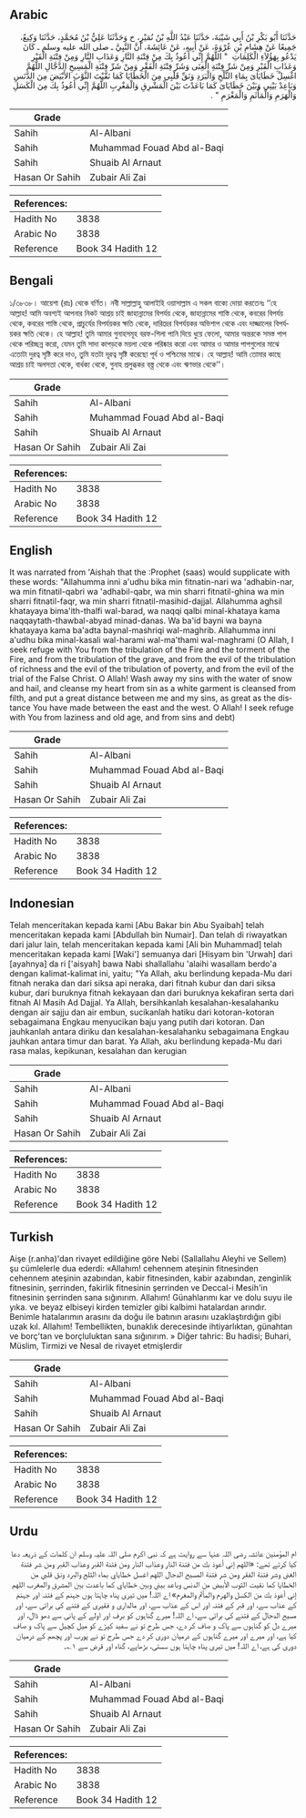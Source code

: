 ## Arabic


<div dir="rtl" lang="ar" style={{fontSize:'larger',backgroundColor:'#f8f9fa',padding:20}}>
حَدَّثَنَا أَبُو بَكْرِ بْنُ أَبِي شَيْبَةَ، حَدَّثَنَا عَبْدُ اللَّهِ بْنُ نُمَيْرٍ، ح وَحَدَّثَنَا عَلِيُّ بْنُ مُحَمَّدٍ، حَدَّثَنَا وَكِيعٌ، جَمِيعًا عَنْ هِشَامِ بْنِ عُرْوَةَ، عَنْ أَبِيهِ، عَنْ عَائِشَةَ، أَنَّ النَّبِيَّ ـ صلى الله عليه وسلم ـ كَانَ يَدْعُو بِهَؤُلاَءِ الْكَلِمَاتِ ‏ "‏ اللَّهُمَّ إِنِّي أَعُوذُ بِكَ مِنْ فِتْنَةِ النَّارِ وَعَذَابِ النَّارِ وَمِنْ فِتْنَةِ الْقَبْرِ وَعَذَابِ الْقَبْرِ وَمِنْ شَرِّ فِتْنَةِ الْغِنَى وَشَرِّ فِتْنَةِ الْفَقْرِ وَمِنْ شَرِّ فِتْنَةِ الْمَسِيحِ الدَّجَّالِ اللَّهُمَّ اغْسِلْ خَطَايَاىَ بِمَاءِ الثَّلْجِ وَالْبَرَدِ وَنَقِّ قَلْبِي مِنَ الْخَطَايَا كَمَا نَقَّيْتَ الثَّوْبَ الأَبْيَضَ مِنَ الدَّنَسِ وَبَاعِدْ بَيْنِي وَبَيْنَ خَطَايَاىَ كَمَا بَاعَدْتَ بَيْنَ الْمَشْرِقِ وَالْمَغْرِبِ اللَّهُمَّ إِنِّي أَعُوذُ بِكَ مِنَ الْكَسَلِ وَالْهَرَمِ وَالْمَأْثَمِ وَالْمَغْرَمِ ‏"‏ ‏.‏
</div>
<div style={{backgroundColor:'#f8f9fa',padding:20, marginBottom: 10}}><table> <thead> <tr> <th>Grade</th> <th></th> </tr> </thead> <tbody> <tr><td>Sahih</td><td>Al-Albani</td></tr><tr><td>Sahih</td><td>Muhammad Fouad Abd al-Baqi</td></tr><tr><td>Sahih</td><td>Shuaib Al Arnaut</td></tr><tr><td>Hasan Or Sahih</td><td>Zubair Ali Zai</td></tr></tbody></table><table> <thead> <tr> <th>References:</th> <th></th> </tr> </thead> <tbody><tr><td>Hadith No</td><td>3838</td></tr><tr><td>Arabic No</td><td>3838</td></tr><tr><td>Reference</td><td>Book 34 Hadith 12</td></tr></tbody></table></div>

## Bengali


<div dir="ltr" lang="bn" style={{fontSize:'larger',backgroundColor:'#f8f9fa',padding:20}}>
১/৩৮৩৮। আয়েশা (রাঃ) থেকে বর্ণিত। নবী সাল্লাল্লাহু আলাইহি ওয়াসাল্লাম এ সকল বাক্যে দোয়া করতেনঃ ‘‘হে আল্লাহ! আমি অবশ্যই আপনার নিকট আশ্রয় চাই জাহান্নামের বিপর্যয় থেকে, জাহান্নামের শাস্তি থেকে, কবরের বিপর্যয় থেকে, কবরের শাস্তি থেকে, প্রাচুর্যের বিপর্যয়কর ক্ষতি থেকে, দারিদ্রের বিপর্যয়কর অভিশাপ থেকে এবং দাজ্জালের বিপর্যয়কর ক্ষতি থেকে। হে আল্লাহ! তুমি আমার গুনাহসমূহ বরফ-শিলা পানি দিয়ে ধুয়ে ফেলো, আমার অন্তরকে সমস্ত পাপ থেকে পরিচ্ছন্ন করো, যেমন তুমি সাদা কাপড়কে ময়লা থেকে পরিষ্কার করো এবং আমার ও আমার পাপগুলোর মাঝে এতোটা দুরত্ব সৃষ্টি করে দাও, তুমি যতটা দূরত্ব সৃষ্টি করেছো পূর্ব ও পশ্চিমের মাঝে। হে আল্লাহ! আমি তোমার কাছে আশ্রয় চাই অলসতা থেকে, বার্ধক্য থেকে, গুনাহ প্রলুব্ধকর বস্ত্ত থেকে এবং ঋণভার থেকে’’।
</div>
<div style={{backgroundColor:'#f8f9fa',padding:20, marginBottom: 10}}><table> <thead> <tr> <th>Grade</th> <th></th> </tr> </thead> <tbody> <tr><td>Sahih</td><td>Al-Albani</td></tr><tr><td>Sahih</td><td>Muhammad Fouad Abd al-Baqi</td></tr><tr><td>Sahih</td><td>Shuaib Al Arnaut</td></tr><tr><td>Hasan Or Sahih</td><td>Zubair Ali Zai</td></tr></tbody></table><table> <thead> <tr> <th>References:</th> <th></th> </tr> </thead> <tbody><tr><td>Hadith No</td><td>3838</td></tr><tr><td>Arabic No</td><td>3838</td></tr><tr><td>Reference</td><td>Book 34 Hadith 12</td></tr></tbody></table></div>

## English


<div dir="ltr" lang="en" style={{fontSize:'larger',backgroundColor:'#f8f9fa',padding:20}}>
It was narrated from 'Aishah that the :Prophet (saas) would supplicate with these words: "Allahumma inni a'udhu bika min fitnatin-nari wa 'adhabin-nar, wa min fitnatil-qabri wa 'adhabil-qabr, wa min sharri fitnatil-ghina wa min sharri fitnatil-faqr, wa min sharri fitnatil-masihid-dajjal. Allahumma aghsil khatayaya bima'ith-thalfi wal-barad, wa naqqi qalbi minal-khataya kama naqqaytath-thawbal-abyad minad-danas. Wa ba'id bayni wa bayna khatayaya kama ba'adta baynal-mashriqi wal-maghrib. Allahumma inni a'udhu bika minal-kasali wal-harami wal-ma'thami wal-maghrami (O Allah, I seek refuge with You from the tribulation of the Fire and the torment of the Fire, and from the tribulation of the grave, and from the evil of the tribulation of richness and the evil of the tribulation of poverty, and from the evil of the trial of the False Christ. O Allah! Wash away my sins with the water of snow and hail, and cleanse my heart from sin as a white garment is cleansed from filth, and put a great distance between me and my sins, as great as the distance You have made between the east and the west. O Allah! I seek refuge with You from laziness and old age, and from sins and debt)
</div>
<div style={{backgroundColor:'#f8f9fa',padding:20, marginBottom: 10}}><table> <thead> <tr> <th>Grade</th> <th></th> </tr> </thead> <tbody> <tr><td>Sahih</td><td>Al-Albani</td></tr><tr><td>Sahih</td><td>Muhammad Fouad Abd al-Baqi</td></tr><tr><td>Sahih</td><td>Shuaib Al Arnaut</td></tr><tr><td>Hasan Or Sahih</td><td>Zubair Ali Zai</td></tr></tbody></table><table> <thead> <tr> <th>References:</th> <th></th> </tr> </thead> <tbody><tr><td>Hadith No</td><td>3838</td></tr><tr><td>Arabic No</td><td>3838</td></tr><tr><td>Reference</td><td>Book 34 Hadith 12</td></tr></tbody></table></div>

## Indonesian


<div dir="ltr" lang="id" style={{fontSize:'larger',backgroundColor:'#f8f9fa',padding:20}}>
Telah menceritakan kepada kami [Abu Bakar bin Abu Syaibah] telah menceritakan kepada kami [Abdullah bin Numair]. Dan telah di riwayatkan dari jalur lain, telah menceritakan kepada kami [Ali bin Muhammad] telah menceritakan kepada kami [Waki'] semuanya dari [Hisyam bin 'Urwah] dari [ayahnya] da ri ['aisyah] bawa Nabi shallallahu 'alaihi wasallam berdo'a dengan kalimat-kalimat ini, yaitu; "Ya Allah, aku berlindung kepada-Mu dari fitnah neraka dan dari siksa api neraka, dari fitnah kubur dan dari siksa kubur, dari buruknya fitnah kekayaan dan dari buruknya kekafiran serta dari fitnah Al Masih Ad Dajjal. Ya Allah, bersihkanlah kesalahan-kesalahanku dengan air sajju dan air embun, sucikanlah hatiku dari kotoran-kotoran sebagaimana Engkau menyucikan baju yang putih dari kotoran. Dan jauhkanlah antara diriku dan kesalahan-kesalahanku sebagaimana Engkau jauhkan antara timur dan barat. Ya Allah, aku berlindung kepada-Mu dari rasa malas, kepikunan, kesalahan dan kerugian
</div>
<div style={{backgroundColor:'#f8f9fa',padding:20, marginBottom: 10}}><table> <thead> <tr> <th>Grade</th> <th></th> </tr> </thead> <tbody> <tr><td>Sahih</td><td>Al-Albani</td></tr><tr><td>Sahih</td><td>Muhammad Fouad Abd al-Baqi</td></tr><tr><td>Sahih</td><td>Shuaib Al Arnaut</td></tr><tr><td>Hasan Or Sahih</td><td>Zubair Ali Zai</td></tr></tbody></table><table> <thead> <tr> <th>References:</th> <th></th> </tr> </thead> <tbody><tr><td>Hadith No</td><td>3838</td></tr><tr><td>Arabic No</td><td>3838</td></tr><tr><td>Reference</td><td>Book 34 Hadith 12</td></tr></tbody></table></div>

## Turkish


<div dir="ltr" lang="tr" style={{fontSize:'larger',backgroundColor:'#f8f9fa',padding:20}}>
Aişe (r.anha)'dan rivayet edildiğine göre Nebi (Sallallahu Aleyhi ve Sellem) şu cümlelerle dua ederdi: «Allahım! cehennem ateşinin fitnesinden cehennem ateşinin azabından, kabir fitnesinden, kabir azabından, zenginlik fitnesinin, şerrinden, fakirlik fitnesinin şerrinden ve Deccal-i Mesih'in fitnesinin şerrinden sana sığınırım. Allahım! Günahlarımı kar ve dolu suyu ile yıka. ve beyaz elbiseyi kirden temizler gibi kalbimi hatalardan arındır. Benimle hatalarımın arasını da doğu ile batının arasını uzaklaştırdığın gibi uzak kıl. Allahım! Tembellikten, bunaklık derecesinde ihtiyarlıktan, günahtan ve borç'tan ve borçluluktan sana sığınırım. » Diğer tahric: Bu hadisi; Buhari, Müslim, Tirmizi ve Nesal de rivayet etmişlerdir
</div>
<div style={{backgroundColor:'#f8f9fa',padding:20, marginBottom: 10}}><table> <thead> <tr> <th>Grade</th> <th></th> </tr> </thead> <tbody> <tr><td>Sahih</td><td>Al-Albani</td></tr><tr><td>Sahih</td><td>Muhammad Fouad Abd al-Baqi</td></tr><tr><td>Sahih</td><td>Shuaib Al Arnaut</td></tr><tr><td>Hasan Or Sahih</td><td>Zubair Ali Zai</td></tr></tbody></table><table> <thead> <tr> <th>References:</th> <th></th> </tr> </thead> <tbody><tr><td>Hadith No</td><td>3838</td></tr><tr><td>Arabic No</td><td>3838</td></tr><tr><td>Reference</td><td>Book 34 Hadith 12</td></tr></tbody></table></div>

## Urdu


<div dir="rtl" lang="ur" style={{fontSize:'larger',backgroundColor:'#f8f9fa',padding:20}}>
ام المؤمنین عائشہ رضی اللہ عنہا سے روایت ہے کہ نبی اکرم صلی اللہ علیہ وسلم ان کلمات کے ذریعہ دعا کیا کرتے تھے: «اللهم إني أعوذ بك من فتنة النار وعذاب النار ومن فتنة القبر وعذاب القبر ومن شر فتنة الغنى وشر فتنة الفقر ومن شر فتنة المسيح الدجال اللهم اغسل خطاياي بماء الثلج والبرد ونق قلبي من الخطايا كما نقيت الثوب الأبيض من الدنس وباعد بيني وبين خطاياي كما باعدت بين المشرق والمغرب اللهم إني أعوذ بك من الكسل والهرم والمأثم والمغرم» اے اللہ! میں تیری پناہ چاہتا ہوں جہنم کے فتنہ اور جہنم کے عذاب سے، اور قبر کے فتنہ اور اس کے عذاب سے، اور مالداری و فقیری کے فتنے کی برائی سے، اور مسیح الدجال کے فتنے کی برائی سے، اے اللہ! میرے گناہوں کو برف اور اولے کے پانی سے دھو ڈال، اور میرے دل کو گناہوں سے پاک و صاف کر دے، جس طرح تو نے سفید کپڑے کو میل کچیل سے پاک و صاف کیا ہے، اور میرے اور میرے گناہوں کے درمیان دوری کر دے جس طرح تو نے پورب اور پچھم کے درمیان دوری کی ہے، اے اللہ! میں تیری پناہ چاہتا ہوں سستی، بڑھاپے، گناہ اور قرض سے ۱؎۔
</div>
<div style={{backgroundColor:'#f8f9fa',padding:20, marginBottom: 10}}><table> <thead> <tr> <th>Grade</th> <th></th> </tr> </thead> <tbody> <tr><td>Sahih</td><td>Al-Albani</td></tr><tr><td>Sahih</td><td>Muhammad Fouad Abd al-Baqi</td></tr><tr><td>Sahih</td><td>Shuaib Al Arnaut</td></tr><tr><td>Hasan Or Sahih</td><td>Zubair Ali Zai</td></tr></tbody></table><table> <thead> <tr> <th>References:</th> <th></th> </tr> </thead> <tbody><tr><td>Hadith No</td><td>3838</td></tr><tr><td>Arabic No</td><td>3838</td></tr><tr><td>Reference</td><td>Book 34 Hadith 12</td></tr></tbody></table></div>